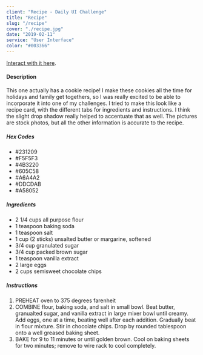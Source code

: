 ```yaml
---
client: "Recipe - Daily UI Challenge"
title: "Recipe"
slug: "/recipe"
cover: "./recipe.jpg"
date: "2019-02-11"
service: "User Interface"
color: "#003366"
---
```


[Interact with it here](https://www.figma.com/proto/5Eq3IBd3vkv2EFLYknm8Dp/day57?node-id=3%3A2&scaling=scale-down).

#### Description
This one actually has a cookie recipe! I make these cookies all the time for holidays and family get togethers, so I was really excited to be able to incorporate it into one of my challenges. I tried to make this look like a recipe card, with the different tabs for ingredients and instructions. I think the slight drop shadow really helped to accentuate that as well. The pictures are stock photos, but all the other information is accurate to the recipe.   

##### Hex Codes
* #231209
* #F5F5F3
* #4B3220
* #605C58
* #A6A4A2
* #DDCDAB
* #A58052

##### Ingredients
* 2 1/4 cups all purpose flour
* 1 teaspoon baking soda
* 1 teaspoon salt
* 1 cup (2 sticks) unsalted butter or margarine, softened
* 3/4 cup granulated sugar
* 3/4 cup packed brown sugar
* 1 teaspoon vanilla extract
* 2 large eggs
* 2 cups semisweet chocolate chips

##### Instructions
1. PREHEAT oven to 375 degrees farenheit
2. COMBINE flour, baking soda, and salt in small bowl. Beat butter, granualted sugar, and vanilla extract in large mixer bowl until creamy. Add eggs, one at a time, beating well after each addition. Gradually beat in flour mixture. Stir in chocolate chips. Drop by rounded tablespoon onto a well greased baking sheet.
3. BAKE for 9 to 11 minutes or until golden brown. Cool on baking sheets for two minutes; remove to wire rack to cool completely. 

